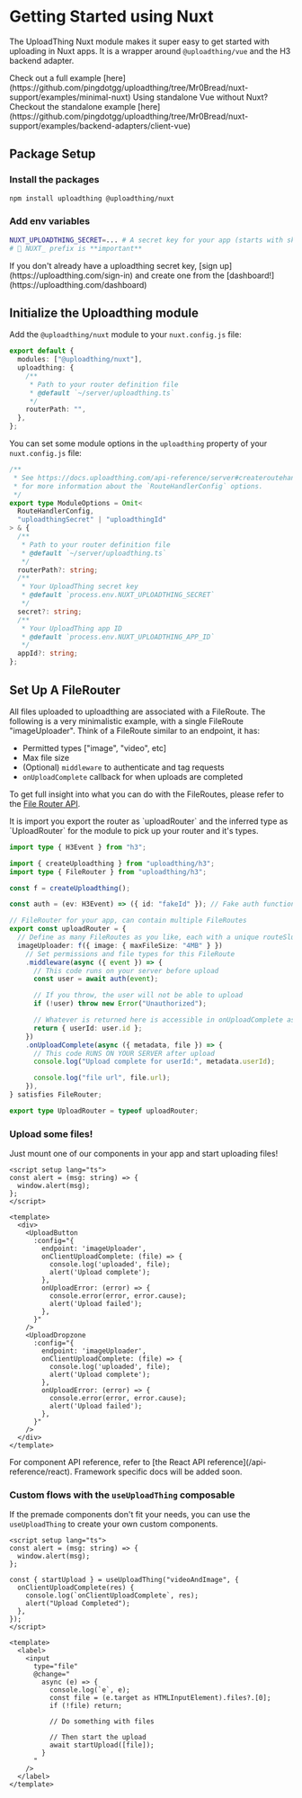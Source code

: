 

# Getting Started using Nuxt

The UploadThing Nuxt module makes it super easy to get started with uploading in
Nuxt apps. It is a wrapper around `@uploadthing/vue` and the H3 backend adapter.

<Callout type="info">
  Check out a full example
  [here](https://github.com/pingdotgg/uploadthing/tree/Mr0Bread/nuxt-support/examples/minimal-nuxt)
</Callout>
<Callout type="info">
  Using standalone Vue without Nuxt? Checkout the standalone example
  [here](https://github.com/pingdotgg/uploadthing/tree/Mr0Bread/nuxt-support/examples/backend-adapters/client-vue)
</Callout>

## Package Setup

<Steps>

### Install the packages

```bash copy npm2yarn
npm install uploadthing @uploadthing/nuxt
```

### Add env variables

```bash
NUXT_UPLOADTHING_SECRET=... # A secret key for your app (starts with sk_live_)
# 🖕 NUXT_ prefix is **important**
```

<Callout type="warning">
  If you don't already have a uploadthing secret key, [sign
  up](https://uploadthing.com/sign-in) and create one from the
  [dashboard!](https://uploadthing.com/dashboard)
</Callout>

</Steps>

## Initialize the Uploadthing module

Add the `@uploadthing/nuxt` module to your `nuxt.config.js` file:

```ts copy filename="nuxt.config.js"
export default {
  modules: ["@uploadthing/nuxt"],
  uploadthing: {
    /**
     * Path to your router definition file
     * @default `~/server/uploadthing.ts`
     */
    routerPath: "",
  },
};
```

You can set some module options in the `uploadthing` property of your
`nuxt.config.js` file:

```ts
/**
 * See https://docs.uploadthing.com/api-reference/server#createroutehandler
 * for more information about the `RouteHandlerConfig` options.
 */
export type ModuleOptions = Omit<
  RouteHandlerConfig,
  "uploadthingSecret" | "uploadthingId"
> & {
  /**
   * Path to your router definition file
   * @default `~/server/uploadthing.ts`
   */
  routerPath?: string;
  /**
   * Your UploadThing secret key
   * @default `process.env.NUXT_UPLOADTHING_SECRET`
   */
  secret?: string;
  /**
   * Your UploadThing app ID
   * @default `process.env.NUXT_UPLOADTHING_APP_ID`
   */
  appId?: string;
};
```

## Set Up A FileRouter

All files uploaded to uploadthing are associated with a FileRoute. The following
is a very minimalistic example, with a single FileRoute "imageUploader". Think
of a FileRoute similar to an endpoint, it has:

- Permitted types ["image", "video", etc]
- Max file size
- (Optional) `middleware` to authenticate and tag requests
- `onUploadComplete` callback for when uploads are completed

To get full insight into what you can do with the FileRoutes, please refer to
the [File Router API](/api-reference/server#file-routes).

<Callout type="info">
  It is import you export the router as `uploadRouter` and the inferred type as
  `UploadRouter` for the module to pick up your router and it's types.
</Callout>

```ts copy filename="src/lib/server/uploadthing.ts"
import type { H3Event } from "h3";

import { createUploadthing } from "uploadthing/h3";
import type { FileRouter } from "uploadthing/h3";

const f = createUploadthing();

const auth = (ev: H3Event) => ({ id: "fakeId" }); // Fake auth function

// FileRouter for your app, can contain multiple FileRoutes
export const uploadRouter = {
  // Define as many FileRoutes as you like, each with a unique routeSlug
  imageUploader: f({ image: { maxFileSize: "4MB" } })
    // Set permissions and file types for this FileRoute
    .middleware(async ({ event }) => {
      // This code runs on your server before upload
      const user = await auth(event);

      // If you throw, the user will not be able to upload
      if (!user) throw new Error("Unauthorized");

      // Whatever is returned here is accessible in onUploadComplete as `metadata`
      return { userId: user.id };
    })
    .onUploadComplete(async ({ metadata, file }) => {
      // This code RUNS ON YOUR SERVER after upload
      console.log("Upload complete for userId:", metadata.userId);

      console.log("file url", file.url);
    }),
} satisfies FileRouter;

export type UploadRouter = typeof uploadRouter;
```

### Upload some files!

Just mount one of our components in your app and start uploading files!

```vue copy filename="pages/index.vue"
<script setup lang="ts">
const alert = (msg: string) => {
  window.alert(msg);
};
</script>

<template>
  <div>
    <UploadButton
      :config="{
        endpoint: 'imageUploader',
        onClientUploadComplete: (file) => {
          console.log('uploaded', file);
          alert('Upload complete');
        },
        onUploadError: (error) => {
          console.error(error, error.cause);
          alert('Upload failed');
        },
      }"
    />
    <UploadDropzone
      :config="{
        endpoint: 'imageUploader',
        onClientUploadComplete: (file) => {
          console.log('uploaded', file);
          alert('Upload complete');
        },
        onUploadError: (error) => {
          console.error(error, error.cause);
          alert('Upload failed');
        },
      }"
    />
  </div>
</template>
```

<Callout type="info">
  For component API reference, refer to [the React API
  reference](/api-reference/react). Framework specific docs will be added soon.
</Callout>

### Custom flows with the `useUploadThing` composable

If the premade components don't fit your needs, you can use the `useUploadThing`
to create your own custom components.

```vue copy filename="pages/index.vue"
<script setup lang="ts">
const alert = (msg: string) => {
  window.alert(msg);
};

const { startUpload } = useUploadThing("videoAndImage", {
  onClientUploadComplete(res) {
    console.log(`onClientUploadComplete`, res);
    alert("Upload Completed");
  },
});
</script>

<template>
  <label>
    <input
      type="file"
      @change="
        async (e) => {
          console.log(`e`, e);
          const file = (e.target as HTMLInputElement).files?.[0];
          if (!file) return;

          // Do something with files

          // Then start the upload
          await startUpload([file]);
        }
      "
    />
  </label>
</template>
```

